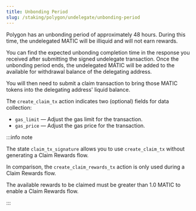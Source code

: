 ```yaml
---
title: Unbonding Period
slug: /staking/polygon/undelegate/unbonding-period
---
```


Polygon has an unbonding period of approximately 48 hours.
During this time, the undelegated MATIC will be illiquid and will not earn rewards.

You can find the expected unbonding completion time in the response you received after submitting the signed undelegate transaction.
Once the unbonding period ends, the undelegated MATIC will be added to the available for withdrawal balance of the delegating address.

You will then need to submit a claim transaction to bring those MATIC tokens into the delegating address' liquid balance.

The `create_claim_tx` action indicates two (optional) fields for data collection:

- `gas_limit` &mdash; Adjust the gas limit for the transaction.
- `gas_price` &mdash; Adjust the gas price for the transaction.

:::info note

The state `claim_tx_signature` allows you to use `create_claim_tx` without generating a Claim Rewards flow.

In comparison, the `create_claim_rewards_tx` action is only used during a Claim Rewards flow.

The available rewards to be claimed must be greater than 1.0 MATIC to enable a Claim Rewards flow.

:::
